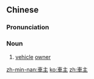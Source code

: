 {{also|车主}}
==Chinese==
{{zh-forms|s=车主}}

===Pronunciation===
{{zh-pron
|m=chēzhǔ
|c=ce1 zyu2
|mn=chhia-chú
|cat=n
}}

===Noun===
{{zh-noun}}

# [[vehicle]] [[owner]]

[[zh-min-nan:車主]]
[[ko:車主]]
[[zh:車主]]